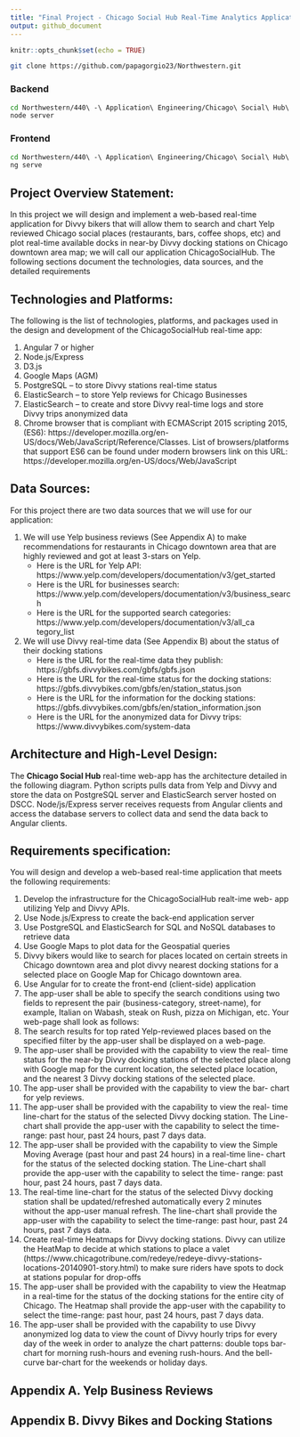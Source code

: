 ```yaml
---
title: "Final Project - Chicago Social Hub Real-Time Analytics Application"
output: github_document
---
```


```r
knitr::opts_chunk$set(echo = TRUE)
```


```bash
git clone https://github.com/papagorgio23/Northwestern.git
```

### Backend

```bash
cd Northwestern/440\ -\ Application\ Engineering/Chicago\ Social\ Hub\ App/backend/
node server
```

### Frontend

```bash
cd Northwestern/440\ -\ Application\ Engineering/Chicago\ Social\ Hub\ App/frontend/
ng serve
```



## Project Overview Statement:

In this project we will design and implement a web-based real-time application for Divvy bikers that will allow them to search and chart Yelp reviewed Chicago social places (restaurants, bars, coffee shops, etc) and plot real-time available docks in near-by Divvy docking stations on Chicago downtown area map; we will call our application ChicagoSocialHub. The following sections document the technologies, data sources, and the detailed requirements

## Technologies and Platforms:

The following is the list of technologies, platforms, and packages used in the design and development of the ChicagoSocialHub real-time app:  


1. Angular 7 or higher  
2. Node.js/Express  
3. D3.js  
4. Google Maps (AGM)  
5. PostgreSQL – to store Divvy stations real-time status  
6. ElasticSearch – to store Yelp reviews for Chicago Businesses  
7. ElasticSearch – to create and store Divvy real-time logs and store  
Divvy trips anonymized data  
8. Chrome browser that is compliant with ECMAScript 2015 scripting 2015, (ES6): https://developer.mozilla.org/en-US/docs/Web/JavaScript/Reference/Classes. List of browsers/platforms that support ES6 can be found under modern browsers link on this URL: https://developer.mozilla.org/en-US/docs/Web/JavaScript


## Data Sources:

For this project there are two data sources that we will use for our application:  


1. We will use Yelp business reviews (See Appendix A) to make recommendations for restaurants in Chicago downtown area that are highly reviewed and got at least 3-stars on Yelp.  
    - Here is the URL for Yelp API: https://www.yelp.com/developers/documentation/v3/get_started  
    - Here is the URL for businesses search: https://www.yelp.com/developers/documentation/v3/business_search  
    - Here is the URL for the supported search categories: https://www.yelp.com/developers/documentation/v3/all_ca tegory_list  
  
2. We will use Divvy real-time data (See Appendix B) about the status of their docking stations  
    - Here is the URL for the real-time data they publish: https://gbfs.divvybikes.com/gbfs/gbfs.json  
    - Here is the URL for the real-time status for the docking stations: https://gbfs.divvybikes.com/gbfs/en/station_status.json  
    - Here is the URL for the information for the docking stations: https://gbfs.divvybikes.com/gbfs/en/station_information.json  
    - Here is the URL for the anonymized data for Divvy trips: https://www.divvybikes.com/system-data  


## Architecture and High-Level Design:

The **Chicago Social Hub** real-time web-app has the architecture detailed in the following diagram. Python scripts pulls data from Yelp and Divvy and store the data on PostgreSQL server and ElasticSearch server hosted on DSCC. Node/js/Express server receives requests from Angular clients and access the database servers to collect data and send the data back to Angular clients.

## Requirements specification:

You will design and develop a web-based real-time application that meets the following requirements:  


1. Develop the infrastructure for the ChicagoSocialHub realt-ime web- app utilizing Yelp and Divvy APIs.  
2. Use Node.js/Express to create the back-end application server  
3. Use PostgreSQL and ElasticSearch for SQL and NoSQL databases to retrieve data  
4. Use Google Maps to plot data for the Geospatial queries  
5. Divvy bikers would like to search for places located on certain streets in Chicago downtown area and plot divvy nearest docking stations for a selected place on Google Map for Chicago downtown area.  
6. Use Angular for to create the front-end (client-side) application  
7. The app-user shall be able to specify the search conditions using two fields to represent the pair (business-category, street-name), for example, Italian on Wabash, steak on Rush, pizza on Michigan, etc. Your web-page shall look as follows:  
8. The search results for top rated Yelp-reviewed places based on the specified filter by the app-user shall be displayed on a web-page.  
9. The app-user shall be provided with the capability to view the real- time status for the near-by Divvy docking stations of the selected place along with Google map for the current location, the selected place location, and the nearest 3 Divvy docking stations of the selected place.  
10. The app-user shall be provided with the capability to view the bar- chart for yelp reviews.  
11. The app-user shall be provided with the capability to view the real- time line-chart for the status of the selected Divvy docking station. The Line-chart shall provide the app-user with the capability to select the time-range: past hour, past 24 hours, past 7 days data.  
12. The app-user shall be provided with the capability to view the Simple Moving Average (past hour and past 24 hours) in a real-time line- chart for the status of the selected docking station. The Line-chart shall provide the app-user with the capability to select the time- range: past hour, past 24 hours, past 7 days data.  
13. The real-time line-chart for the status of the selected Divvy docking station shall be updated/refreshed automatically every 2 minutes without the app-user manual refresh. The line-chart shall provide the app-user with the capability to select the time-range: past hour, past 24 hours, past 7 days data.  
14. Create real-time Heatmaps for Divvy docking stations. Divvy can utilize the HeatMap to decide at which stations to place a valet (https://www.chicagotribune.com/redeye/redeye-divvy-stations-locations-20140901-story.html) to make sure riders have spots to dock at stations popular for drop-offs  
15. The app-user shall be provided with the capability to view the Heatmap in a real-time for the status of the docking stations for the entire city of Chicago. The Heatmap shall provide the app-user with the capability to select the time-range: past hour, past 24 hours, past 7 days data.  
16. The app-user shall be provided with the capability to use Divvy anonymized log data to view the count of Divvy hourly trips for every day of the week in order to analyze the chart patterns: double tops bar-chart for morning rush-hours and evening rush-hours. And the bell-curve bar-chart for the weekends or holiday days.  

## Appendix A. Yelp Business Reviews  


## Appendix B. Divvy Bikes and Docking Stations  


